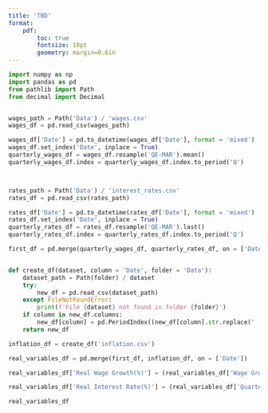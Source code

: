 ---
title: 'TBD'
format:
    pdf:
        toc: true
        fontsize: 10pt
        geometry: margin=0.6in
---

```{python}

import numpy as np
import pandas as pd
from pathlib import Path
from decimal import Decimal


wages_path = Path('Data') / 'wages.csv'
wages_df = pd.read_csv(wages_path)

wages_df['Date'] = pd.to_datetime(wages_df['Date'], format = 'mixed')
wages_df.set_index('Date', inplace = True)
quarterly_wages_df = wages_df.resample('QE-MAR').mean()
quarterly_wages_df.index = quarterly_wages_df.index.to_period('Q')



rates_path = Path('Data') / 'interest_rates.csv'
rates_df = pd.read_csv(rates_path)

rates_df['Date'] = pd.to_datetime(rates_df['Date'], format = 'mixed')
rates_df.set_index('Date', inplace = True)
quarterly_rates_df = rates_df.resample('QE-MAR').last()
quarterly_rates_df.index = quarterly_rates_df.index.to_period('Q')

first_df = pd.merge(quarterly_wages_df, quarterly_rates_df, on = ['Date'])


def create_df(dataset, column = 'Date', folder = 'Data'):
    dataset_path = Path(folder) / dataset
    try:
        new_df = pd.read_csv(dataset_path)
    except FileNotFoundError:
        print(f'File {dataset} not found in folder {folder}')
    if column in new_df.columns:
        new_df[column] = pd.PeriodIndex((new_df[column].str.replace(' ', '-')), freq = 'Q')
    return new_df

inflation_df = create_df('inflation.csv')

real_variables_df = pd.merge(first_df, inflation_df, on = ['Date'])

real_variables_df['Real Wage Growth(%)'] = (real_variables_df['Wage Growth (%)'] - real_variables_df['Inflation(%)'])

real_variables_df['Real Interest Rate(%)'] = (real_variables_df['Quarterly Bank Rate(%)'] - real_variables_df['Inflation(%)'])

real_variables_df
```



